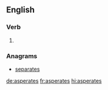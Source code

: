 ==English==

===Verb===
{{head|en|verb form}}

# {{en-third-person singular of|asperate}}

===Anagrams===
* [[separates#English|separates]]

[[de:asperates]]
[[fr:asperates]]
[[hi:asperates]]